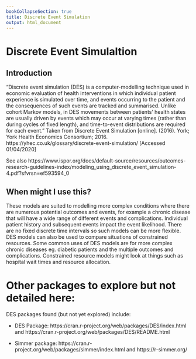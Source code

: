 ```yaml
---
bookCollapseSection: true
title: Discrete Event Simulation
output: html_document
---
```


# Discrete Event Simulaltion

## Introduction

“Discrete event simulation (DES) is a computer-modelling technique used in economic evaluation of health interventions in which individual patient experience is simulated over time, and events occurring to the patient and the consequences of such events are tracked and summarised. Unlike cohort Markov models, in DES movements between patients’ health states are usually driven by events which may occur at varying times (rather than during cycles of fixed length), and time-to-event distributions are required for each event.” Taken from Discrete Event Simulation [online]. (2016). York; York Health Economics Consortium; 2016. https://yhec.co.uk/glossary/discrete-event-simulation/ [Accessed 01/04/2020]

See also https://www.ispor.org/docs/default-source/resources/outcomes-research-guidelines-index/modeling_using_discrete_event_simulation-4.pdf?sfvrsn=ef593594_0


## When might I use this?

These models are suited to modelling more complex conditions where there are numerous potential outcomes and events, for example a chronic disease that will have a wide range of different events and complications. Individual patient history and subsequent events impact the event likelihood. There are no fixed discrete time intervals so such models can be more flexible.
DES models can also be used to compare situations of constrained resources.
Some common uses of DES models are for more complex chronic diseases eg. diabetic patients and the multiple outcomes and complications. Constrained resource models might look at things such as hospital wait times and resource allocation.


# Other packages to explore but not detailed here:
DES packages found (but not yet explored) include:

* DES Package:  https://cran.r-project.org/web/packages/DES/index.html and https://cran.r-project.org/web/packages/DES/README.html

* Simmer package: https://cran.r-project.org/web/packages/simmer/index.html and https://r-simmer.org/ 

